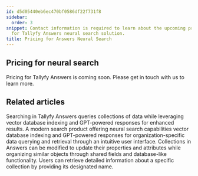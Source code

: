 ```yaml
---
id: d5d05440eb6ec470bf0586df22f731f8
sidebar:
  order: 3
snippet: Contact information is required to learn about the upcoming pricing details
  for Tallyfy Answers neural search solution.
title: Pricing for Answers Neural Search
---
```


## Pricing for neural search

Pricing for Tallyfy Answers is coming soon. Please get in touch with us to learn more.


## Related articles
<CardGrid>
<LinkTitleCard header="<b>Answers > Search</b>" href="/products/answers/search/" > Searching in Tallyfy Answers queries collections of data while leveraging vector database indexing and GPT-powered responses for enhanced results. </LinkTitleCard>
<LinkTitleCard header="<b>Overview</b>" href="/products/answers/" > A modern search product offering neural search capabilities vector database indexing and GPT-powered responses for organization-specific data querying and retrieval through an intuitive user interface. </LinkTitleCard>
<LinkTitleCard header="<b>Collections > Update a collection</b>" href="/products/answers/collections/update-collection/" > Collections in Answers can be modified to update their properties and attributes while organizing similar objects through shared fields and database-like functionality. </LinkTitleCard>
<LinkTitleCard header="<b>Collections > Get a collection</b>" href="/products/answers/collections/get-collection/" > Users can retrieve detailed information about a specific collection by providing its designated name. </LinkTitleCard>
</CardGrid>